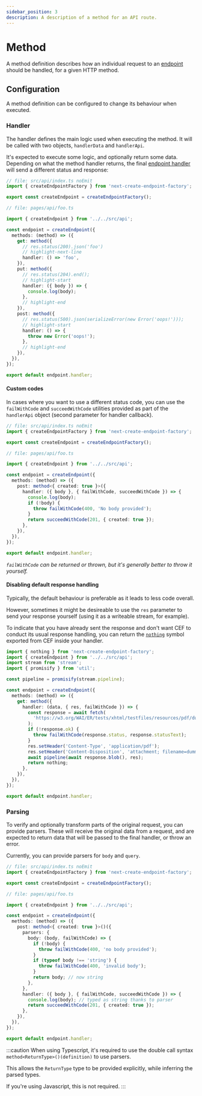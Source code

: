 ```yaml
---
sidebar_position: 3
description: A description of a method for an API route.
---
```


# Method

A method definition describes how an individual request to an [endpoint](./endpoint) should be handled, for a given HTTP method.

## Configuration

A method definition can be configured to change its behaviour when executed.

### Handler

The handler defines the main logic used when executing the method. It will be called with two objects, `handlerData` and `handlerApi`.

It's expected to execute some logic, and optionally return some data. Depending on what the method handler returns, the final [endpoint handler](./endpoint#combined-handler) will send a different status and response:


<HandleTable />

```ts title="pages/api/foo.ts"
// file: src/api/index.ts noEmit
import { createEndpointFactory } from 'next-create-endpoint-factory';

export const createEndpoint = createEndpointFactory();

// file: pages/api/foo.ts

import { createEndpoint } from '../../src/api';

const endpoint = createEndpoint({
  methods: (method) => ({
    get: method({
      // res.status(200).json('foo')
      // highlight-next-line
      handler: () => 'foo',
    }),
    put: method({
      // res.status(204).end();
      // highlight-start
      handler: ({ body }) => {
        console.log(body);
      },
      // highlight-end
    }),
    post: method({
      // res.status(500).json(serializeError(new Error('oops!')));
      // highlight-start
      handler: () => {
        throw new Error('oops!');
      },
      // highlight-end
    }),
  }),
});

export default endpoint.handler;
```

#### Custom codes

In cases where you want to use a different status code, you can use the `failWithCode` and `succeedWithCode` utilities provided as part of the `handlerApi` object (second parameter for handler callback).

```ts title="pages/api/foo.ts"
// file: src/api/index.ts noEmit
import { createEndpointFactory } from 'next-create-endpoint-factory';

export const createEndpoint = createEndpointFactory();

// file: pages/api/foo.ts

import { createEndpoint } from '../../src/api';

const endpoint = createEndpoint({
  methods: (method) => ({
    post: method<{ created: true }>({
      handler: ({ body }, { failWithCode, succeedWithCode }) => {
        console.log(body);
        if (!body) {
          throw failWithCode(400, 'No body provided');
        }
        return succeedWithCode(201, { created: true });
      },
    }),
  }),
});

export default endpoint.handler;
```

_`failWithCode` can be returned or thrown, but it's generally better to throw it yourself._

#### Disabling default response handling

Typically, the default behaviour is preferable as it leads to less code overall.

However, sometimes it might be desireable to use the `res` parameter to send your response yourself (using it as a writeable stream, for example).

To indicate that you have already sent the response and don't want CEF to conduct its usual response handling, you can return the [`nothing`](/exports#nothing) symbol exported from CEF inside your handler.

```ts no-transpile
import { nothing } from 'next-create-endpoint-factory';
import { createEndpoint } from '../../src/api';
import stream from 'stream';
import { promisify } from 'util';

const pipeline = promisify(stream.pipeline);

const endpoint = createEndpoint({
  methods: (method) => ({
    get: method({
      handler: (data, { res, failWithCode }) => {
        const response = await fetch(
          'https://w3.org/WAI/ER/tests/xhtml/testfiles/resources/pdf/dummy.pdf'
        );
        if (!response.ok) {
          throw failWithCode(response.status, response.statusText);
        }
        res.setHeader('Content-Type', 'application/pdf');
        res.setHeader('Content-Disposition', 'attachment; filename=dummy.pdf');
        await pipeline(await response.blob(), res);
        return nothing;
      },
    }),
  }),
});

export default endpoint.handler;
```

### Parsing

To verify and optionally transform parts of the original request, you can provide parsers. These will receive the original data from a request, and are expected to return data that will be passed to the final handler, or throw an error.

Currently, you can provide parsers for `body` and `query`.

```ts title="pages/api/foo.ts"
// file: src/api/index.ts noEmit
import { createEndpointFactory } from 'next-create-endpoint-factory';

export const createEndpoint = createEndpointFactory();

// file: pages/api/foo.ts

import { createEndpoint } from '../../src/api';

const endpoint = createEndpoint({
  methods: (method) => ({
    post: method<{ created: true }>()({
      parsers: {
        body: (body, failWithCode) => {
          if (!body) {
            throw failWithCode(400, 'no body provided');
          }
          if (typeof body !== 'string') {
            throw failWithCode(400, 'invalid body');
          }
          return body; // now string
        },
      },
      handler: ({ body }, { failWithCode, succeedWithCode }) => {
        console.log(body); // typed as string thanks to parser
        return succeedWithCode(201, { created: true });
      },
    }),
  }),
});

export default endpoint.handler;
```

:::caution
When using Typescript, it's required to use the double call syntax `method<ReturnType>()(definition)` to use parsers.

This allows the `ReturnType` type to be provided explicitly, while inferring the parsed types.

If you're using Javascript, this is not required.
:::

<!-- TODO: work out why the below recipe results in body being typed as `any`

:::tip
If you're using a schema library such as [`zod`](https://zod.dev), you may want to create a recipe function to turn a given schema into a parser. For example:

```ts
import { createEndpointFactory } from 'next-create-endpoint-factory';
import type { FailWithCode } from 'next-create-endpoint-factory';
import { z } from 'zod';
import type { ZodTypeAny } from 'zod';

// highlight-start
const schemaToParser =
  <Schema extends z.ZodTypeAny>(
    schema: Schema,
    code: number,
    message: string
  ) =>
  (value: unknown, failWithCode: FailWithCode): z.output<Schema> => {
    const parseResult = schema.safeParse(value);
    if (!parseResult.success) {
      throw failWithCode(code, message, { error: parseResult.error });
    }
    // eslint-disable-next-line @typescript-eslint/no-unsafe-return
    return parseResult.data;
  };
// highlight-end

export const createEndpoint = createEndpointFactory();

const endpoint = createEndpoint({
  methods: (method) => ({
    post: method<{ created: true }>()({
      parsers: {
        // highlight-start
        body: schemaToParser(
          z.string().transform((str) => str.split(',')),
          400,
          'Invalid body'
        ),
        // highlight-end
      },
      handler: ({ body }, { failWithCode, succeedWithCode }) => {
        console.log(body.length); // typed as string[] thanks to parser
        return succeedWithCode(201, { created: true });
      },
    }),
  }),
});
```



:::
-->
